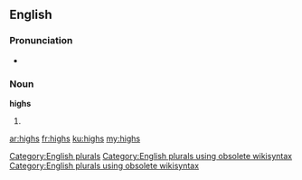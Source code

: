 ==English==

===Pronunciation===
* {{rhymes|aɪz}}

===Noun===
'''highs'''

# {{plural of|high}}

[[Category:English plurals]][[Category:English plurals using obsolete wikisyntax]][[Category:English plurals using obsolete wikisyntax]]

[[ar:highs]]
[[fr:highs]]
[[ku:highs]]
[[my:highs]]